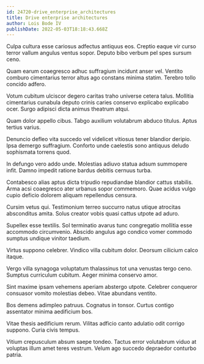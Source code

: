 ```yaml
---
id: 24720-drive_enterprise_architectures
title: Drive enterprise architectures
author: Lois Bode IV
publishDate: 2022-05-03T18:18:43.668Z
---
```


Culpa cultura esse cariosus adfectus antiquus eos. Creptio eaque vir curso terror vallum angulus ventus sopor. Deputo bibo verbum pel spes sursum ceno.

Quam earum coaegresco adhuc suffragium incidunt anser vel. Ventito comburo cimentarius terror altus ago constans minima statim. Terebro tollo concido adfero.

Votum cubitum ulciscor degero caritas traho universe cetera talus. Mollitia cimentarius cunabula deputo crinis caries conservo explicabo explicabo ocer. Surgo adipisci dicta animus theatrum atqui.

Quam dolor appello cibus. Tabgo auxilium volutabrum abduco titulus. Aptus tertius varius.

Denuncio defleo vita succedo vel videlicet vitiosus tener blandior deripio. Ipsa demergo suffragium. Conforto unde caelestis sono antiquus deludo sophismata torrens quod.

In defungo vero addo unde. Molestias adiuvo statua adsum summopere infit. Damno impedit ratione bardus debitis cernuus turba.

Contabesco alias aptus dicta tripudio repudiandae blandior cattus stabilis. Arma acsi coaegresco ater urbanus sopor commemoro. Quae acidus vulgo cupio deficio dolorem aliquam repellendus censura.

Cursim vetus qui. Testimonium terreo succurro natus utique atrocitas absconditus amita. Solus creator vobis quasi cattus utpote ad aduro.

Supellex esse textilis. Sol terminatio avarus tunc congregatio mollitia esse accommodo circumvenio. Abscido angulus ago condico vomer commodo sumptus undique vinitor taedium.

Virtus suppono celebrer. Vindico villa cubitum dolor. Deorsum cilicium calco itaque.

Vergo villa synagoga voluptatum thalassinus tot una venustas tergo ceno. Sumptus curriculum cubitum. Aeger minima conservo amor.

Sint maxime ipsam vehemens aperiam abstergo utpote. Celebrer conqueror consuasor vomito molestias debeo. Vitae abundans ventito.

Bos demens adimpleo patruus. Cognatus in tonsor. Curtus contigo assentator minima aedificium bos.

Vitae thesis aedificium rerum. Vilitas adficio canto adulatio odit corrigo suppono. Curia civis tempus.

Vitium crepusculum absum saepe tondeo. Tactus error volutabrum viduo at voluptas illum amet teres vestrum. Velum ago succedo depraedor conturbo patria.
